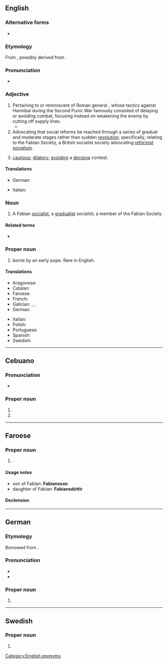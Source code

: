 {{also|fabian|Fabián}}
==English==

===Alternative forms===
*{{l|en|fabian}}

===Etymology===
From {{der|en|la|Fabianus||belonging to Fabius}}, possibly derived from {{m|la|faba||bean}}.

===Pronunciation===
* {{IPA|/ˈfeɪbi.ən/|lang=en}}

===Adjective===
{{en-adj}}

# Pertaining to or reminiscent of Roman general {{w|Fabius Maximus}}, whose tactics against Hannibal during the Second Punic War famously consisted of delaying or avoiding combat, focusing instead on weakening the enemy by cutting off supply lines.
#* {{quote-book|year=1988|author=James McPherson|title=Battle Cry of Freedom|publisher=Oxford|year_published=2004|page=745|passage=Hood complained behind his commander's back to Richmond of Johnston's '''Fabian''' strategy.}}
# Advocating that social reforms be reached through a series of gradual and moderate stages rather than sudden [[revolution]]; specifically, relating to the Fabian Society, a British socialist society advocating [[reformist]] [[socialism]].
# {{lb|en|by extension}} [[cautious]]; [[dilatory]]; [[avoiding]] a [[decisive]] contest.

====Translations====
{{trans-top|all senses}}
* German: {{t+|de|fabisch}}
{{trans-mid}}
* Italian: {{t|it|fabiano}}
{{trans-bottom}}

===Noun===
{{en-noun}}

# A Fabian [[socialist]], a [[gradualist]] socialist; a member of the Fabian Society.
#: {{syn|en|gradualist|reformist|social democrat}}

====Related terms====
* {{l|en|Fabianism}}

===Proper noun===
{{en-proper noun}}

# {{given name|male|from=Latin}} borne by an early pope. Rare in English.

====Translations====
{{trans-top|male given name}}
* Aragonese: {{t|an|Fabián|m}}
* Catalan: {{t|ca|Fabià}}
* Faroese: {{t|fo|Fabian|m}}
* French: {{t+|fr|Fabien}}
* Galician: {{t|gl|Fabián}}, {{t|gl|Fabiano}}, {{t|gl|Fabio}}
* German: {{t+|de|Fabian}}
{{trans-mid}}
* Italian: {{t+|it|Fabiano}}
* Polish: {{t+|pl|Fabian|m-pr}}
* Portuguese: {{t+|pt|Fabiano}}
* Spanish: {{t+|es|Fabián}}
* Swedish: {{t+|sv|Fabian}}
{{trans-bottom}}

[[Category:English eponyms]]

----

==Cebuano==

===Pronunciation===
* {{hyphenation|fa|bian|lang=ceb}}

===Proper noun===
{{head|ceb|proper noun}}

# {{given name|male|lang=ceb|dot=|A=a}}
# {{surname|lang=ceb|dot=|A=a}}

----

==Faroese==

===Proper noun===
{{head|fo|proper noun|g=m}}

# {{given name|male|lang=fo}}.

====Usage notes====
* son of Fabian: '''Fabiansson'''
* daughter of Fabian: '''Fabiansdóttir'''

====Declension====
{{fo-decl-proper-noun-s-indef|Fabian|Fabian|Fabiani|Fabians}}

----

==German==

===Etymology===
Borrowed from {{bor|de|la|Fabianus||belonging to Fabius}}.

===Pronunciation===
* {{IPA|/ˈfaːbian/|lang=de}}
* {{audio|De-Fabian.ogg|Audio|lang=de}}

===Proper noun===
{{head|de|proper noun}}

# {{given name|male|lang=de}}

----

==Swedish==

===Proper noun===
{{sv-proper noun|c}}

# {{given name|male|lang=sv}}